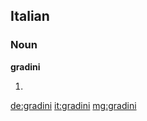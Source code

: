 ==Italian==

===Noun===
'''gradini''' {{m}}

# {{plural of|gradino|lang=it}}

[[de:gradini]]
[[it:gradini]]
[[mg:gradini]]